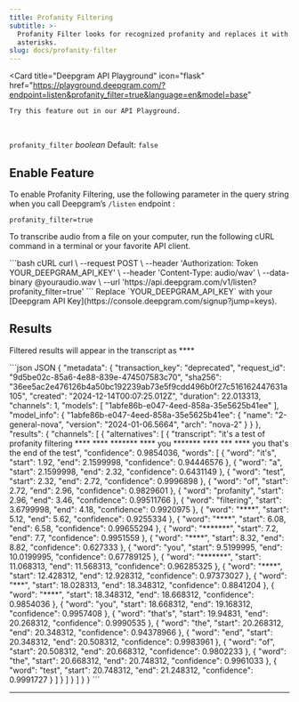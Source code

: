 ```yaml
---
title: Profanity Filtering
subtitle: >-
  Profanity Filter looks for recognized profanity and replaces it with
  asterisks.
slug: docs/profanity-filter
---
```


<Card 
    title="Deepgram API Playground" 
    icon="flask" 
    href="https://playground.deepgram.com/?endpoint=listen&profanity_filter=true&language=en&model=base"
>
    Try this feature out in our API Playground.
</Card>
<br/>

`profanity_filter` *boolean* Default: `false`

<div class="flex flex-row gap-2">
  <Markdown src="../snippets/stt-batch-available.mdx" /> <Markdown src="../snippets/stt-stream-available.mdx" /> <Markdown src="../snippets/english.mdx" />
</div>

## Enable Feature

To enable Profanity Filtering, use the following parameter in the query string when you call Deepgram’s `/listen` endpoint :

`profanity_filter=true`

To transcribe audio from a file on your computer, run the following cURL command in a terminal or your favorite API client.

<CodeGroup>
  ```bash cURL
  curl \
    --request POST \
    --header 'Authorization: Token YOUR_DEEPGRAM_API_KEY' \
    --header 'Content-Type: audio/wav' \
    --data-binary @youraudio.wav \
    --url 'https://api.deepgram.com/v1/listen?profanity_filter=true'
  ```
</CodeGroup>

<Warning>
  Replace `YOUR_DEEPGRAM_API_KEY` with your [Deepgram API Key](https://console.deepgram.com/signup?jump=keys).
</Warning>

## Results

Filtered results will appear in the transcript as \*\*\*\*

<CodeGroup>
  ```json JSON
  {
      "metadata": {
          "transaction_key": "deprecated",
          "request_id": "9d5be02c-85a6-4e88-839e-474507583c70",
          "sha256": "36ee5ac2e476126b4a50bc192239ab73e5f9cdd496b0f27c516162447631a105",
          "created": "2024-12-14T00:07:25.012Z",
          "duration": 22.013313,
          "channels": 1,
          "models": [
              "1abfe86b-e047-4eed-858a-35e5625b41ee"
          ],
          "model_info": {
              "1abfe86b-e047-4eed-858a-35e5625b41ee": {
                  "name": "2-general-nova",
                  "version": "2024-01-06.5664",
                  "arch": "nova-2"
              }
          }
      },
      "results": {
          "channels": [
              {
                  "alternatives": [
                      {
                          "transcript": "it's a test of profanity filtering **** **** ******* **** you ******* **** *** **** you that's the end of the test",
                          "confidence": 0.9854036,
                          "words": [
                              {
                                  "word": "it's",
                                  "start": 1.92,
                                  "end": 2.1599998,
                                  "confidence": 0.94446576
                              },
                              {
                                  "word": "a",
                                  "start": 2.1599998,
                                  "end": 2.32,
                                  "confidence": 0.6431149
                              },
                              {
                                  "word": "test",
                                  "start": 2.32,
                                  "end": 2.72,
                                  "confidence": 0.9996898
                              },
                              {
                                  "word": "of",
                                  "start": 2.72,
                                  "end": 2.96,
                                  "confidence": 0.9829601
                              },
                              {
                                  "word": "profanity",
                                  "start": 2.96,
                                  "end": 3.46,
                                  "confidence": 0.99511766
                              },
                              {
                                  "word": "filtering",
                                  "start": 3.6799998,
                                  "end": 4.18,
                                  "confidence": 0.9920975
                              },
                              {
                                  "word": "****",
                                  "start": 5.12,
                                  "end": 5.62,
                                  "confidence": 0.9255334
                              },
                              {
                                  "word": "****",
                                  "start": 6.08,
                                  "end": 6.58,
                                  "confidence": 0.99655294
                              },
                              {
                                  "word": "*******",
                                  "start": 7.2,
                                  "end": 7.7,
                                  "confidence": 0.9951559
                              },
                              {
                                  "word": "****",
                                  "start": 8.32,
                                  "end": 8.82,
                                  "confidence": 0.627333
                              },
                              {
                                  "word": "you",
                                  "start": 9.5199995,
                                  "end": 10.0199995,
                                  "confidence": 0.67789125
                              },
                              {
                                  "word": "*******",
                                  "start": 11.068313,
                                  "end": 11.568313,
                                  "confidence": 0.96285325
                              },
                              {
                                  "word": "****",
                                  "start": 12.428312,
                                  "end": 12.928312,
                                  "confidence": 0.97373027
                              },
                              {
                                  "word": "***",
                                  "start": 18.028313,
                                  "end": 18.348312,
                                  "confidence": 0.8841204
                              },
                              {
                                  "word": "****",
                                  "start": 18.348312,
                                  "end": 18.668312,
                                  "confidence": 0.9854036
                              },
                              {
                                  "word": "you",
                                  "start": 18.668312,
                                  "end": 19.168312,
                                  "confidence": 0.9957408
                              },
                              {
                                  "word": "that's",
                                  "start": 19.94831,
                                  "end": 20.268312,
                                  "confidence": 0.9990535
                              },
                              {
                                  "word": "the",
                                  "start": 20.268312,
                                  "end": 20.348312,
                                  "confidence": 0.94378966
                              },
                              {
                                  "word": "end",
                                  "start": 20.348312,
                                  "end": 20.508312,
                                  "confidence": 0.9983961
                              },
                              {
                                  "word": "of",
                                  "start": 20.508312,
                                  "end": 20.668312,
                                  "confidence": 0.9802233
                              },
                              {
                                  "word": "the",
                                  "start": 20.668312,
                                  "end": 20.748312,
                                  "confidence": 0.9961033
                              },
                              {
                                  "word": "test",
                                  "start": 20.748312,
                                  "end": 21.248312,
                                  "confidence": 0.9991727
                              }
                          ]
                      }
                  ]
              }
          ]
      }
  }
  ```
</CodeGroup>

***
